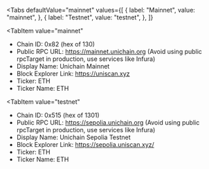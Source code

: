 
<Tabs
 defaultValue="mainnet"
  values={[
    { label: "Mainnet", value: "mainnet", },
    { label: "Testnet", value: "testnet", },
  ]}
>
<TabItem
  value="mainnet"
>

- Chain ID: 0x82 (hex of 130)
- Public RPC URL: https://mainnet.unichain.org (Avoid using public rpcTarget in production, use
  services like Infura)
- Display Name: Unichain Mainnet
- Block Explorer Link: https://uniscan.xyz
- Ticker: ETH
- Ticker Name: ETH

</TabItem>

<TabItem
  value="testnet"
>

- Chain ID: 0x515 (hex of 1301)
- Public RPC URL: https://sepolia.unichain.org (Avoid using public rpcTarget in production, use
  services like Infura)
- Display Name: Unichain Sepolia Testnet
- Block Explorer Link: https://sepolia.uniscan.xyz/
- Ticker: ETH
- Ticker Name: ETH

</TabItem>
</Tabs>
